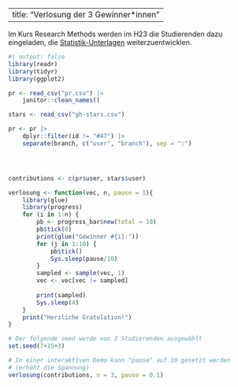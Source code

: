 
---
title: "Verlosung der 3 Gewinner*innen"
---

Im Kurs Research Methods werden im H23 die Studierenden dazu eingeladen, die [Statistik-Unterlagen](https://researchmethods-zhaw.github.io/Statistik/) weiterzuentwicklen. 


```r
#| output: false
library(readr)
library(tidyr)
library(ggplot2)

pr <- read_csv("pr.csv") |>
    janitor::clean_names() 

stars <- read_csv("gh-stars.csv")
```

```r


pr <- pr |>
    dplyr::filter(id != "#47") |>
    separate(branch, c("user", "branch"), sep = ":")  




contributions <- c(pr$user, stars$user)

verlosung <- function(vec, n, pause = 1){
    library(glue)
    library(progress)
    for (i in 1:n) {    
        pb <- progress_bar$new(total = 10)
        pb$tick(0)
        print(glue("Gewinner #{i}:"))
        for (j in 1:10) {
            pb$tick()
            Sys.sleep(pause/10)
        }
        sampled <- sample(vec, 1)
        vec <- vec[vec != sampled]
        
        print(sampled)
        Sys.sleep(4)
    }    
    print("Herzliche Gratulation!")
}


```



```r
# Der folgende seed wurde von 3 Studierenden ausgewählt
set.seed(7+15+3)

# In einer interaktiven Demo kann "pause" auf 10 gesetzt werden 
# (erhöht die Spannung)
verlosung(contributions, n = 3, pause = 0.1)


```